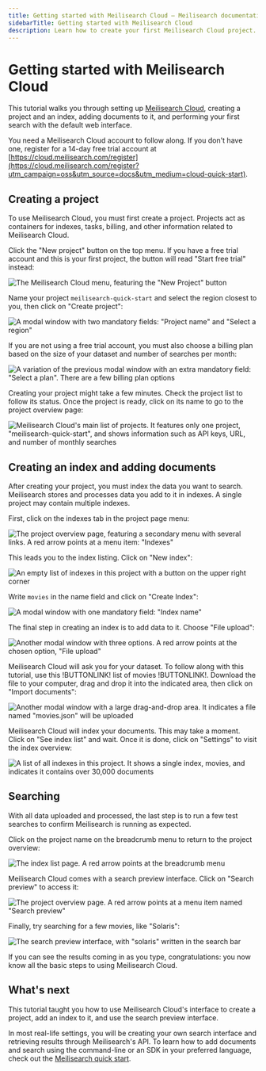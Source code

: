 ```yaml
---
title: Getting started with Meilisearch Cloud — Meilisearch documentation
sidebarTitle: Getting started with Meilisearch Cloud
description: Learn how to create your first Meilisearch Cloud project.
---
```


# Getting started with Meilisearch Cloud

This tutorial walks you through setting up [Meilisearch Cloud](https://meilisearch.com/cloud), creating a project and an index, adding documents to it, and performing your first search with the default web interface.

You need a Meilisearch Cloud account to follow along. If you don't have one, register for a 14-day free trial account at [https://cloud.meilisearch.com/register](https://cloud.meilisearch.com/register?utm_campaign=oss&utm_source=docs&utm_medium=cloud-quick-start).

<YouTube id="KK2rV7i4IdI?si=F2DuOvzr7Du2jorz"/>

## Creating a project

To use Meilisearch Cloud, you must first create a project. Projects act as containers for indexes, tasks, billing, and other information related to Meilisearch Cloud.

Click the "New project" button on the top menu. If you have a free trial account and this is your first project, the button will read "Start free trial" instead:

![The Meilisearch Cloud menu, featuring the "New Project" button](/assets/images/cloud-getting-started/1-new-project.png)

Name your project `meilisearch-quick-start` and select the region closest to you, then click on "Create project":

![A modal window with two mandatory fields: "Project name" and "Select a region"](/assets/images/cloud-getting-started/2-create-project.png)

If you are not using a free trial account, you must also choose a billing plan based on the size of your dataset and number of searches per month:

![A variation of the previous modal window with an extra mandatory field: "Select a plan". There are a few billing plan options](/assets/images/cloud-getting-started/3-project-billing.png)

Creating your project might take a few minutes. Check the project list to follow its status. Once the project is ready, click on its name to go to the project overview page:

![Meilisearch Cloud's main list of projects. It features only one project, "meilisearch-quick-start", and shows information such as API keys, URL, and number of monthly searches](/assets/images/cloud-getting-started/4-project-list.png)

## Creating an index and adding documents

After creating your project, you must index the data you want to search. Meilisearch stores and processes data you add to it in indexes. A single project may contain multiple indexes.

First, click on the indexes tab in the project page menu:

![The project overview page, featuring a secondary menu with several links. A red arrow points at a menu item: "Indexes"](/assets/images/cloud-getting-started/5-project-page-menu-indexes.png)

This leads you to the index listing. Click on "New index":

![An empty list of indexes in this project with a button on the upper right corner](/assets/images/cloud-getting-started/6-index-list-empty.png)

Write `movies` in the name field and click on "Create Index":

![A modal window with one mandatory field: "Index name"](/assets/images/cloud-getting-started/7-create-index.png)

The final step in creating an index is to add data to it. Choose "File upload":

![Another modal window with three options. A red arrow points at the chosen option, "File upload"](/assets/images/cloud-getting-started/8-file-upload.png)

Meilisearch Cloud will ask you for your dataset. To follow along with this tutorial, use this !BUTTONLINK! list of movies !BUTTONLINK!. Download the file to your computer, drag and drop it into the indicated area, then click on "Import documents":

![Another modal window with a large drag-and-drop area. It indicates a file named "movies.json" will be uploaded](/assets/images/cloud-getting-started/9-data-import.png)

Meilisearch Cloud will index your documents. This may take a moment. Click on "See index list" and wait. Once it is done, click on "Settings" to visit the index overview:

![A list of all indexes in this project. It shows a single index, `movies`, and indicates it contains over 30,000 documents](/assets/images/cloud-getting-started/10-index-list-filled.png)

## Searching

With all data uploaded and processed, the last step is to run a few test searches to confirm Meilisearch is running as expected.

Click on the project name on the breadcrumb menu to return to the project overview:

![The index list page. A red arrow points at the breadcrumb menu](/assets/images/cloud-getting-started/11-index-list-breadcrumb.png)

Meilisearch Cloud comes with a search preview interface. Click on "Search preview" to access it:

![The project overview page. A red arrow points at a menu item named "Search preview"](/assets/images/cloud-getting-started/12-project-page-url.png)

Finally, try searching for a few movies, like "Solaris":

![The search preview interface, with "solaris" written in the search bar](/assets/images/cloud-getting-started/13-search-preview.png)

If you can see the results coming in as you type, congratulations: you now know all the basic steps to using Meilisearch Cloud.

## What's next

This tutorial taught you how to use Meilisearch Cloud's interface to create a project, add an index to it, and use the search preview interface.

In most real-life settings, you will be creating your own search interface and retrieving results through Meilisearch's API. To learn how to add documents and search using the command-line or an SDK in your preferred language, check out the [Meilisearch quick start](/learn/self_hosted/getting_started_with_self_hosted_meilisearch).
